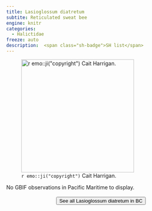 ```yaml
---
title: Lasioglossum diatretum
subtite: Reticulated sweat bee
engine: knitr
categories:
  - Halictidae
freeze: auto
description:  <span class="sh-badge">SH list</span>
---
```

![`r emo::ji("copyright")` Cait Harrigan.](/files/no_bee.png){height=300}



No GBIF observations in Pacific Maritime to display.
<br><br>
<center>


<a href="NA"><button type="button" class="btn btn-secondary">See all Lasioglossum diatretum in BC <i class="fa-solid fa-arrow-up-right-from-square"></i> </button></a>
</center>
